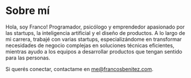 # Sobre mí

Hola, soy Franco! Programador, psicólogo y emprendedor apasionado por las startups, la inteligencia artificial y el diseño de productos. A lo largo de mi carrera, trabajé con varias startups, especializándome en transformar necesidades de negocio complejas en soluciones técnicas eficientes, mientras ayudo a los equipos a desarrollar productos que tengan sentido para las personas.

Si querés conectar, contactame en me@francosbenitez.com.
